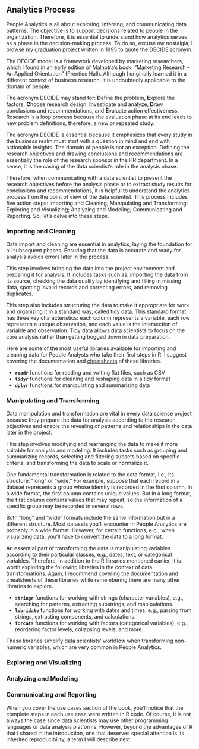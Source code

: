 ## Analytics Process


People Analytics is all about exploring, inferring, and communicating data patterns. The objective is to support decisions related to people in the organization. Therefore, it is essential to understand how analytics serves as a phase in the decision-making process. To do so, excuse my nostalgia; I browse my graduation project written in 1995 to quote the DECIDE acronym. 

The DECIDE model is a framework developed by marketing researchers, which I found in an early edition of Malhotra's book: "Marketing Research – An Applied Orientation" (Prentice Hall). Although I originally learned it in a different context of business research, it is undoubtedly applicable to the domain of people.

The acronym DECIDE may stand for: **D**efine the problem, **E**xplore the factors, **C**hoose research design, **I**nvestigate and analyze, **D**raw conclusions and recommendations, and **E**valuate action effectiveness. Research is a loop process because the evaluation phase at its end leads to new problem definitions, therefore, a new or repeated study.

The acronym DECIDE is essential because it emphasizes that every study in the business realm must start with a question in mind and end with actionable insights. The domain of people is not an exception. Defining the research objectives and drawing conclusions and recommendations are essentially the role of the research sponsor in the HR department. In a sense, it is the casing of the data scientist's role in the analysis phase.

Therefore, when communicating with a data scientist to present the research objectives before the analysis phase or to extract study results for conclusions and recommendations, it is helpful to understand the analytics process from the point of view of the data scientist. This process includes five action steps: Importing and Cleaning; Manipulating and Transforming; Exploring and Visualizing; Analyzing and Modeling; Communicating and Reporting. So, let's delve into these steps.  


### Importing and Cleaning

Data import and cleaning are essential in analytics, laying the foundation for all subsequent phases. Ensuring that the data is accurate and ready for analysis avoids errors later in the process.

This step involves bringing the data into the project environment and preparing it for analysis. It includes tasks such as: importing the data from its source, checking the data quality by identifying and filling in missing data, spotting invalid records and correcting errors, and removing duplicates.

This step also includes structuring the data to make it appropriate for work and organizing it in a standard way, called [tidy data](https://r4ds.had.co.nz/tidy-data.html). This standard format has three key characteristics: each column represents a variable, each row represents a unique observation, and each value is the intersection of variable and observation. Tidy data allows data scientists to focus on the core analysis rather than getting bogged down in data preparation.

Here are some of the most useful libraries available for importing and cleaning data for People Analysts who take their first steps in R: I suggest covering the documentation and [cheatsheets](https://posit.co/resources/cheatsheets/) of these libraries.

*	**`readr`** functions for reading and writing flat files, such as CSV
*	**`tidyr`** functions for cleaning and reshaping data in a tidy format
*	**`dplyr`** functions for manipulating and summarizing data 


### Manipulating and Transforming

Data manipulation and transformation are vital in every data science project because they prepare the data for analysis according to the research objectives and enable the revealing of patterns and relationships in the data later in the project.

This step involves modifying and rearranging the data to make it more suitable for analysis and modeling. It includes tasks such as grouping and summarizing records, selecting and filtering subsets based on specific criteria, and transforming the data to scale or normalize it.

One fundamental transformation is related to the data format, i.e., its structure: "long" or "wide." For example, suppose that each record in a dataset represents a group whose identity is recorded in the first column. In a wide format, the first column contains unique values. But in a long format, the first column contains values that may repeat, so the information of a specific group may be recorded in several rows.

Both "long" and "wide" formats include the same information but in a different structure. Most datasets you'll encounter in People Analytics are probably in a wide format. However, for certain functions, e.g., when visualizing data, you'll have to convert the data to a long format.

An essential part of transforming the data is manipulating variables according to their particular classes, e.g., dates, text, or categorical variables. Therefore, in addition to the R libraries mentioned earlier, it is worth exploring the following libraries in the context of data transformations. Again, I recommend covering the documentation and cheatsheets of these libraries while remembering there are many other libraries to explore.

*	**`stringr`** functions for working with strings (character variables), e.g., searching for patterns, extracting substrings, and manipulations.
*	**`lubridate`** functions for working with dates and times, e.g., parsing from strings, extracting components, and calculations.
*	**`forcats`** functions for working with factors (categorical variables), e.g., reordering factor levels, collapsing levels, and more. 

These libraries simplify data scientists' workflow when transforming non-numeric variables, which are very common in People Analytics.


### Exploring and Visualizing

### Analyzing and Modeling

### Communicating and Reporting


When you cover the use cases section of the book, you'll notice that the complete steps in each use case were written in R code. Of course, it is not always the case since data scientists may use other programming languages or data analysis platforms. However, beyond the advantages of R that I shared in the introduction, one that deserves special attention is its inherited reproducibility, a term I will describe next. 
